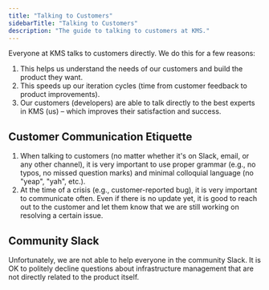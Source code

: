 ```yaml
---
title: "Talking to Customers"
sidebarTitle: "Talking to Customers"
description: "The guide to talking to customers at KMS."
---
```


Everyone at KMS talks to customers directly. We do this for a few reasons: 
1. This helps us understand the needs of our customers and build the product they want.
2. This speeds up our iteration cycles (time from customer feedback to product improvements). 
3. Our customers (developers) are able to talk directly to the best experts in KMS (us) – which improves their satisfaction and success.

## Customer Communication Etiquette

1. When talking to customers (no matter whether it's on Slack, email, or any other channel), it is very important to use proper grammar (e.g., no typos, no missed question marks) and minimal colloquial language (no "yeap", "yah", etc.). 
2. At the time of a crisis (e.g., customer-reported bug), it is very important to communicate often. Even if there is no update yet, it is good to reach out to the customer and let them know that we are still working on resolving a certain issue.

## Community Slack

Unfortunately, we are not able to help everyone in the community Slack. It is OK to politely decline questions about infrastructure management that are not directly related to the product itself.

